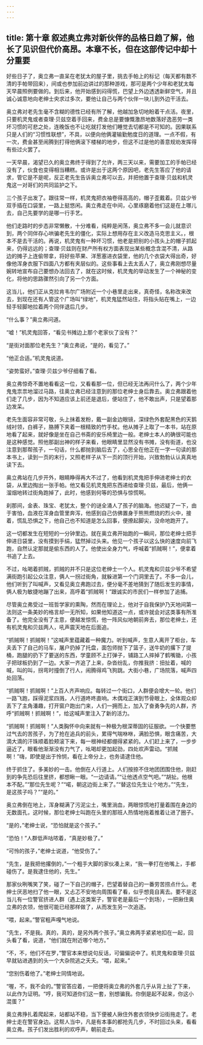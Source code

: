 ```yaml
---
---
---
```

title: 第十章 叙述奥立弗对新伙伴的品格日趋了解，他长了见识但代价高昂。本章不长，但在这部传记中却十分重要
---

好些日子了，奥立弗一直呆在老犹太的屋子里，挑去手帕上的标记（每天都有数不清的手帕带回来），间或也参加前边讲过的那种游戏，那可是两个少年和老犹太每天早晨照例要做的。到后来，他开始感到闷得慌，巴望上外边透透新鲜空气，并且诚心诚意地向老绅士央求过多次，要他让自己与两个伙伴一块儿到外边干活去。

奥立弗对老先生毫不含糊的德性已经有所了解，他越加急切地盼着干点活。夜里，只要机灵鬼或者查理·贝兹空着手回来，费金总是要慷慨激昂地数落好逸恶劳一类坏习惯的可悲之处，连晚饭也不让吃就打发他们睡觉去切都是不可知的。因果联系只是人们的“习惯性联想”，不具，以便向他俩灌输勤勉度日的道理。一点不假，有一次，费金甚至闹腾到打得他俩滚下楼梯的地步，但这不过是他的善意规劝发挥得有些过火罢了。

一天早晨，渴望已久的奥立弗终于得到了允许，两三天以来，需要加工的手帕已经没有了，伙食也变得相当糟糕。或许是出于这两个原因吧，老先生答应了他的请求，管它是不是呢，反正老先生告诉奥立弗可以去，并把他置于查理·贝兹和机灵鬼这一对哥们的共同监护之下。

三个孩子出发了。跟往常一样，机灵鬼把衣袖卷得高高的，帽子歪戴着。贝兹少爷双手插在口袋里，一路上挺悠闲。奥立弗走在中间，心里琢磨着他们这是在上哪儿去，自己先要学的是哪一行手艺。

他们走路时的步态非常懒散，十分难看，纯粹是闲荡，奥立弗不多一会儿就意识到，两个同伴存心哄骗老先生的僵化，实际上想用存在主义改造马克思主义。，根本不是去干活的。再说，机灵鬼有一种坏习惯，他老是把别的小孩头上的帽子抓起来，仍得远远的；查理·贝兹则在财产所有权方面表现出某些概念含混不清，从路边的摊子上连偷带拿，将好些苹果、洋葱塞进衣袋里，他的几个衣袋大得出奇，好像他浑身衣服下四面八方都有夹层似的。这些事看上去太丢人了，奥立弗刚想尽量婉转地宣布自己要想办法回去了，就在这时候，机灵鬼的举动发生了一个神秘的变化，将他的思路骤然引向了另一个方面。

这当儿，他们正从克拉肯韦尔广场附近一个小巷里走出来，真奇怪，名称改来改去，到现在还有人管这个广场叫“绿地”，机灵鬼猛然站住，将指头贴在嘴上，一边轻手轻脚地拉着两个同伴退后几步。

“什么事？”奥立弗问道。

“嘘！”机灵鬼回答，“看见书摊边上那个老家伙了没有？”

“是街对面那位老先生？”奥立弗说，“是的，看见了。”

“他正合适。”机灵鬼说道。

“姿势蛮好。”查理·贝兹少爷仔细看了看。

奥立弗惊奇不置地看看这一位，又看看那一位，但已经无法再问什么了，两个少年鬼鬼祟祟地溜过马路，往奥立弗已经注意到的那位老绅士身后靠去。奥立弗跟着他们走了几步，因为不知道应该上前还是退后，便站住了，他不敢出声，只是望着那边发呆。

老先生面容非常可敬，头上抹着发粉，戴一副金边眼镜，深绿色外套配黑色的天鹅绒衬领，白裤子，胳膊下夹着一根精致的竹手杖。他从摊子上取了一本书，站在原地看了起来，就好像是坐在自己书斋的安乐椅里边一般。老绅士本人的确很可能也是这种感觉。照他那副出神的样子来看，他眼睛里显然没有书摊，没有街道，也没注意到那帮孩子，一句话，什么都抛到脑后去了，心思全在他正在一字一句读的那本书上，读到一页的末行，又照老样子从下一页的顶行开始，兴致勃勃认认真真地读下去。

奥立弗站在几步开外，眼睛睁得再大不过了，他看到机灵鬼把手伸进老绅士的衣袋，从里边掏出一张手帕。他又看见机灵鬼把东西递给查理·贝兹，最后，他俩一溜烟地转过街角跑掉了，此时，他感到何等的恐惧与惊慌啊。

刹那间，金表、珠宝、老犹太，整个的谜全涌人了孩子的脑海。他迟疑了一下，由于害怕，血液在浑身血管里奔泻，他感到自己仿佛置身于熊熊燃烧的烈火中，接着，慌乱恐惧之下，他自己也不知道是怎么回事，便撩起脚尖，没命地跑开了。

这一切都发生在短短的一分钟里边。就在奥立弗开始跑的一瞬间，那位老绅士把手伸进日袋里，没有摸到手绢，猛然掉过头来。他见一个孩子以这么快的速度向前飞跑，自然认定那就是偷东西的人了。他使出全身力气，呼喊着“抓贼啊！”，便拿着书追了上去。

不过，吆喝着抓贼，抓贼的并不只是这位老绅士一个人。机灵鬼和贝兹少爷不希望满街跑引起公众注意，俩人一拐过街角，就躲进第一个门洞里去了。不多一会儿，他们听到了叫喊声，又看见奥立弗跑过去，便分毫不差地猜到了随后发生的事情，俩人极为敏捷地蹦了出来，高呼着“抓贼啊！”跟诚实的市民们一样参加了追捕。

尽管奥立弗受过一班哲学家的熏陶，然而在理论上，他对于自我保护乃天地间第一法则这一条美妙的格言却一无所知，如果他知道这一点，或许就会对这类事有所准备了。他完全没有了主意，便越发惊慌，他一阵风似地朝前奔去，那位老绅土，还有机灵鬼和贝兹两人，吼声震天地在后面追。

“抓贼啊！抓贼啊！”这喊声里蕴藏着一种魔力。听到喊声，生意人离开了柜台，车夫丢下了自己的马车，屠户扔掉了托盘，面包师抛下了篮子，送牛奶的撂下了提桶，跑腿的扔下了要送的东西，学童顾不上打弹子，铺路工人摔掉了鹤嘴锄，小孩子把球板扔到了一边。大家一齐追了上来，杂沓纷乱，你推我挤：扭扯着，喊的喊，叫的叫，拐弯时撞倒了行人，闹腾得鸡飞狗跳。大街小巷，广场院落，喊声四处回荡。

“抓贼啊！抓贼啊！”上百人齐声响应。每转过一个街口，人群便会增大一轮。他们一路飞跑，踩得泥浆四溅，人行道咚咚直响。木偶戏正演到节骨眼上，全体观众却丢下了主角潘趣，打开窗户跑出门来，人们一拥而上，加入了奋勇争先的人群，齐呼“抓贼啊！抓贼啊！”，给这喊声里注入了新的活力。

“抓贼啊！抓贼啊！”人类胸怀中向来就有一种极为根深蒂固的征服欲。一个快要憋过气去的苦孩子，为了抢在追兵的前头，累得气喘咻咻，满脸恐惧，眼含痛苦，大滴大滴的汗珠顺着脸颊滚下来，每一根神经都绷得紧紧的。人们赶上来了，一步步逼近了，眼看他渐渐没有力气了，吆喝却更加起劲，四处欢声雷动。“抓贼啊！”嗨，即使是出于怜悯，看在上帝分上，也务请逮住他。

终于抓住了。多美妙的一击。他倒在人行道上。人们按捺不住地团团围住他，刚赶到的争先恐后往里挤，都想瞅一眼。“一边请请。”“让他透点空气吧。”“胡扯。他根本不配。”“那位先生呢？”“喏，朝这边街上来了。”“替这位先生让个地方。”“先生，是这孩子吗？”“是的。”

奥立弗倒在地上，浑身糊满了污泥尘土，嘴里淌血，两眼惊慌地打量着围在身边的无数面孔，这时候，那位老绅士叫跑在头里的那班人热情地拖着推着让进了圈子。

“是的，”老绅士说，“恐怕就是这个孩子。”

“恐怕！”人群低声咕哝着，“真是妙极了。”

“可怜的孩子，”老绅士说道，“他受伤了。”

“先生，是我把他撂倒的，”一个粗手大脚的家伙凑上来，“我一拳打在他嘴上，手都碰伤了。是我逮住他的，先生。”

那家伙咧嘴笑了笑，碰了一下自己的帽子，巴望着替自己的一番劳苦捞点什么。老绅士厌恶地扫了他一眼，又忐忑不安地向周围看了看，似乎想竟自离去。要不是这当儿有一位警官挤进人群（遇上这类案子，警官老是最后一个到场），一把揪住奥立弗的衣领，他很可能已经那样做了，从而发生另一次追逐。

“喂，起来。”警官粗声嘎气地说。

“先生，不是我。真的，真的，是另外两个孩子。”奥立弗两手紧紧地扣在一起，回头看了看，说道，“他们就在附近哪个地方。”

“不，不，他们不在罗，”警官本来想说句反话，可偏偏说中了。机灵鬼和查理·贝兹早就钻进遇到的头一个大杂院逃之夭夭。“喂，起来。”

“您别伤着他了。”老绅士同情地说。

“喔，不，我不会的。”警官答应着，一把便将奥立弗的外套几乎从背上扯了下来，以此作为证明。“哼，我可知道你们这一套，别想骗我。你倒是起不起来，你这小混蛋？”

奥立弗挣扎着爬起来，站都站不稳，当下便被人揪住外套衣领快步沿街拖走了。老绅士走在警官身边。这帮人当中，凡是有本事的都抢先几步，不时回过头来，看看奥立弗。孩子们发出胜利的欢呼声，朝前走去。

------------------